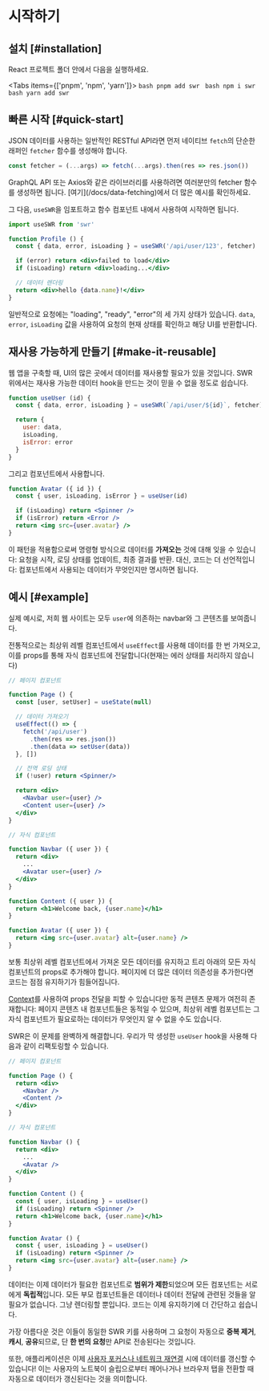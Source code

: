 
# 시작하기

## 설치 [#installation]

React 프로젝트 폴더 안에서 다음을 실행하세요.

<Tabs items={['pnpm', 'npm', 'yarn']}>
  <Tab>
    ```bash
    pnpm add swr
    ```
  </Tab>
  <Tab>
    ```bash
    npm i swr
    ```
  </Tab>
  <Tab>
    ```bash
    yarn add swr
    ```
  </Tab>
</Tabs>

## 빠른 시작 [#quick-start]

JSON 데이터를 사용하는 일반적인 RESTful API라면 먼저 네이티브 `fetch`의 단순한 래퍼인 `fetcher` 함수를 생성해야 합니다.

```jsx
const fetcher = (...args) => fetch(...args).then(res => res.json())
```

<Callout emoji="💡">
  GraphQL API 또는 Axios와 같은 라이브러리를 사용하려면 여러분만의 fetcher 함수를 생성하면 됩니다.
  [여기](/docs/data-fetching)에서 더 많은 예시를 확인하세요.
</Callout>

그 다음, `useSWR`을 임포트하고 함수 컴포넌트 내에서 사용하여 시작하면 됩니다.

```jsx
import useSWR from 'swr'

function Profile () {
  const { data, error, isLoading } = useSWR('/api/user/123', fetcher)

  if (error) return <div>failed to load</div>
  if (isLoading) return <div>loading...</div>

  // 데이터 렌더링
  return <div>hello {data.name}!</div>
}
```

일반적으로 요청에는 "loading", "ready", "error"의 세 가지 상태가 있습니다. `data`, `error`, `isLoading` 값을 사용하여
요청의 현재 상태를 확인하고 해당 UI를 반환합니다.

## 재사용 가능하게 만들기 [#make-it-reusable]

웹 앱을 구축할 때, UI의 많은 곳에서 데이터를 재사용할 필요가 있을 것입니다. SWR 위에서는 재사용 가능한 데이터 hook을 만드는 것이 믿을 수 없을 정도로
쉽습니다.

```jsx
function useUser (id) {
  const { data, error, isLoading } = useSWR(`/api/user/${id}`, fetcher)

  return {
    user: data,
    isLoading,
    isError: error
  }
}
```

그리고 컴포넌트에서 사용합니다.

```jsx
function Avatar ({ id }) {
  const { user, isLoading, isError } = useUser(id)

  if (isLoading) return <Spinner />
  if (isError) return <Error />
  return <img src={user.avatar} />
}
```

이 패턴을 적용함으로써 명령형 방식으로 데이터를 **가져오는** 것에 대해 잊을 수 있습니다: 요청을 시작, 로딩 상태를 업데이트, 최종 결과를 반환.
대신, 코드는 더 선언적입니다: 컴포넌트에서 사용되는 데이터가 무엇인지만 명시하면 됩니다.

## 예시 [#example]

실제 예시로, 저희 웹 사이트는 모두 `user`에 의존하는 navbar와 그 콘텐츠를 보여줍니다.


<div className="mt-8">
  <Welcome/>
</div>

전통적으로는 최상위 레벨 컴포넌트에서 `useEffect`를 사용해 데이터를 한 번 가져오고, 이를 props를 통해 자식 컴포넌트에 전달합니다(현재는 에러 상태를 처리하지 않습니다)

```jsx {7-11,17,18,27}
// 페이지 컴포넌트

function Page () {
  const [user, setUser] = useState(null)

  // 데이터 가져오기
  useEffect(() => {
    fetch('/api/user')
      .then(res => res.json())
      .then(data => setUser(data))
  }, [])

  // 전역 로딩 상태
  if (!user) return <Spinner/>

  return <div>
    <Navbar user={user} />
    <Content user={user} />
  </div>
}

// 자식 컴포넌트

function Navbar ({ user }) {
  return <div>
    ...
    <Avatar user={user} />
  </div>
}

function Content ({ user }) {
  return <h1>Welcome back, {user.name}</h1>
}

function Avatar ({ user }) {
  return <img src={user.avatar} alt={user.name} />
}
```

보통 최상위 레벨 컴포넌트에서 가져온 모든 데이터를 유지하고 트리 아래의 모든 자식 컴포넌트의 props로 추가해야 합니다.
페이지에 더 많은 데이터 의존성을 추가한다면 코드는 점점 유지하기가 힘들어집니다.

[Context](https://reactjs.org/docs/context.html)를 사용하여 props 전달을 피할 수 있습니다만 동적 콘텐츠 문제가 여전히 존재합니다:
페이지 콘텐츠 내 컴포넌트들은 동적일 수 있으며, 최상위 레벨 컴포넌트는 그 자식 컴포넌트가 필요로하는 데이터가 무엇인지 알 수 없을 수도 있습니다.

SWR은 이 문제를 완벽하게 해결합니다. 우리가 막 생성한 `useUser` hook을 사용해 다음과 같이 리팩토링할 수 있습니다.

```jsx {20,26}
// 페이지 컴포넌트

function Page () {
  return <div>
    <Navbar />
    <Content />
  </div>
}

// 자식 컴포넌트

function Navbar () {
  return <div>
    ...
    <Avatar />
  </div>
}

function Content () {
  const { user, isLoading } = useUser()
  if (isLoading) return <Spinner />
  return <h1>Welcome back, {user.name}</h1>
}

function Avatar () {
  const { user, isLoading } = useUser()
  if (isLoading) return <Spinner />
  return <img src={user.avatar} alt={user.name} />
}
```

데이터는 이제 데이터가 필요한 컴포넌트로 **범위가 제한**되었으며 모든 컴포넌트는 서로에게 **독립적**입니다.
모든 부모 컴포넌트들은 데이터나 데이터 전달에 관련된 것들을 알 필요가 없습니다. 그냥 렌더링할 뿐입니다.
코드는 이제 유지하기에 더 간단하고 쉽습니다.

가장 아름다운 것은 이들이 동일한 SWR 키를 사용하며 그 요청이 자동으로 **중복 제거**, **캐시**, **공유**되므로,
단 **한 번의 요청**만 API로 전송된다는 것입니다.

또한, 애플리케이션은 이제 [사용자 포커스나 네트워크 재연결](/docs/revalidation) 시에 데이터를 갱신할 수 있습니다!
이는 사용자의 노트북이 슬립으로부터 깨어나거나 브라우저 탭을 전환할 때 자동으로 데이터가 갱신된다는 것을 의미합니다.
